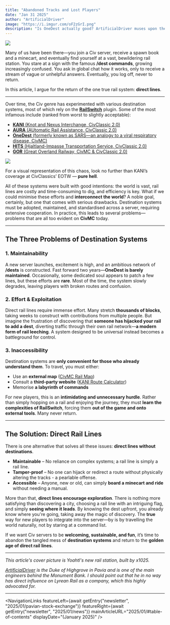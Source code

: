 ```yaml
---
title: "Abandoned Tracks and Lost Players"
date: "Jan 31 2025"
author: "ArtificialDriver"
image: "https://i.imgur.com/oF2zGrI.png"
description: "Is OneDest actually good? ArtificialDriver muses upon the benefits (or, lack thereof) of RailSwitch's signature /dest command."
---
```


![](https://i.imgur.com/oF2zGrI.png)

Many of us have been there—you join a Civ server, receive a spawn book and a minecart, and eventually find yourself at a vast, bewildering rail station. You stare at a sign with the famous **/dest commands**, growing increasingly confused. You ask in global chat how it works, only to receive a stream of vague or unhelpful answers. Eventually, you log off, never to return.

In this article, I argue for the return of the one true rail system: **direct lines**.

---

Over time, the Civ genre has experimented with various destination systems, most of which rely on the [**RailSwitch**](https://civwiki.org/wiki/RailSwitch) plugin. Some of the most infamous include (ranked from worst to slightly acceptable):

- [**KANI** (Knot and Nexus Interchange, CivClassic 2.0)](https://civwiki.org/wiki/KANI_Rail_System)
- [**AURA** (AUtomatic Rail Assistance, CivClassic 2.0)](https://civwiki.org/wiki/AURA)
- [**OneDest** (formerly known as SARS—an analogy to a viral respiratory disease, CivMC)](https://civwiki.org/wiki/OneDest)
- [**HITS** (Hjaltland-Impasse Transportation Service, CivClassic 2.0)](https://civwiki.org/wiki/HITS)
- [**GOR** (Great Overland Railway, CivMC & CivClassic 2.0)](https://civwiki.org/wiki/Great_Overland_Railway)

![](https://static.wikitide.net/civwikiwiki/7/76/KANI_EOTW_Map.png)

For a visual representation of this chaos, look no further than KANI’s coverage at CivClassics’ EOTW — **pure hell**.

All of these systems were built with good intentions: the world is vast, rail lines are costly and time-consuming to dig, and efficiency is key. What if we could minimise these efforts and **interconnect the world**? A noble goal, certainly, but one that comes with serious drawbacks. Destination systems must be adopted, maintained, and standardised across a server, requiring extensive cooperation. In practice, this leads to several problems—problems that are all too evident on **CivMC** today.

---

## The Three Problems of Destination Systems

### 1. **Maintainability**
A new server launches, excitement is high, and an ambitious network of **/dests** is constructed. Fast forward two years—**OneDest is barely maintained**. Occasionally, some dedicated soul appears to patch a few lines, but these efforts are **rare**. Most of the time, the system slowly degrades, leaving players with broken routes and confusion.

### 2. **Effort & Exploitation**
Direct rail lines require immense effort. Many stretch **thousands of blocks**, taking weeks to construct with contributions from multiple people. But imagine the frustration of discovering that **someone has hijacked your rail to add a dest**, diverting traffic through their own rail network—**a modern form of rail leeching**. A system designed to be universal instead becomes a battleground for control.

### 3. **Inaccessibility**
Destination systems are **only convenient for those who already understand them**. To travel, you must either:

- Use an **external map** ([CivMC Rail Map](https://civmc-map.github.io))
- Consult a **third-party website** ([KANI Route Calculator](https://amel.pw/kani/))
- Memorise **a labyrinth of commands**

For new players, this is an **intimidating and unnecessary hurdle**. Rather than simply hopping on a rail and enjoying the journey, they must **learn the complexities of RailSwitch**, forcing them **out of the game and onto external tools**. Many never return.

---

## The Solution: Direct Rail Lines

There is one alternative that solves all these issues: **direct lines without destinations**.

- **Maintainable** – No reliance on complex systems; a rail line is simply a rail line.
- **Tamper-proof** – No one can hijack or redirect a route without physically altering the tracks - a pearlable offense.
- **Accessible** – Anyone, new or old, can simply **board a minecart and ride** without needing a manual.

More than that, **direct lines encourage exploration**. There is nothing more satisfying than discovering a city, choosing a rail line with an intriguing flag, and simply **seeing where it leads**. By knowing the dest upfront, you already know where you're going, taking away the magic of discovery. The **true** way for new players to integrate into the server—by is by travelling the world naturally, not by staring at a command list.

If we want Civ servers to be **welcoming, sustainable, and fun**, it’s time to abandon the tangled mess of **destination systems** and return to the **golden age of direct rail lines**.

---

*This article's cover picture is Yoahtl's new rail station, built by x1025.*

*[ArtificialDriver](https://civwiki.org/wiki/ArtificialDriver) is the Duke of Highgrove in Pavia and is one of the main engineers behind the Monument Bank. I should point out that he in no way has direct influence on Lyrean Rail as a company, which this highly advocated for.*

---

<NavigationLinks
  featureLeft={await getEntry("newsletter", "2025/01/pavian-stock-exchange")}
  featureRight={await getEntry("newsletter", "2025/01/news")}
  mainArticleURL="2025/01/#table-of-contents"
  displayDate="(January 2025)"
/>